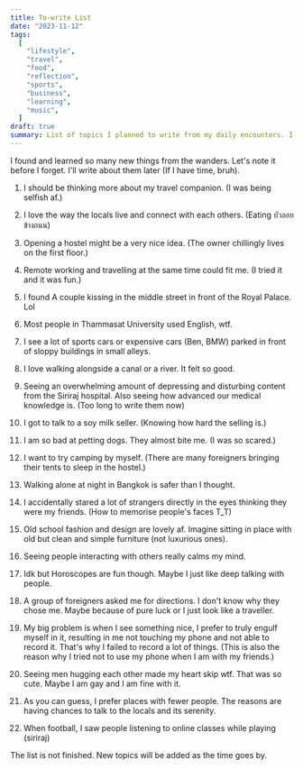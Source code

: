 ```yaml
---
title: To-write List
date: "2023-11-12"
tags:
  [
    "lifestyle",
    "travel",
    "food",
    "reflection",
    "sports",
    "business",
    "learning",
    "music",
  ]
draft: true
summary: List of topics I planned to write from my daily encounters. I hope I have enough time to do so.
---
```


I found and learned so many new things from the wanders.
Let's note it before I forget. I'll write about them later (If I have time, bruh).

1. I should be thinking more about my travel companion. (I was being selfish af.)

2. I love the way the locals live and connect with each others. (Eating บัวลอย ข้างถนน)

3. Opening a hostel might be a very nice idea. (The owner chillingly lives on the first floor.)

4. Remote working and travelling at the same time could fit me. (I tried it and it was fun.)

5. I found A couple kissing in the middle street in front of the Royal Palace. Lol

6. Most people in Thammasat University used English, wtf.

7. I see a lot of sports cars or expensive cars (Ben, BMW) parked in front of sloppy buildings in small alleys.

8. I love walking alongside a canal or a river. It felt so good.

9. Seeing an overwhelming amount of depressing and disturbing content from the Siriraj hospital. Also seeing how advanced our medical knowledge is. (Too long to write them now)

10. I got to talk to a soy milk seller. (Knowing how hard the selling is.)

11. I am so bad at petting dogs. They almost bite me. (I was so scared.)

12. I want to try camping by myself. (There are many foreigners bringing their tents to sleep in the hostel.)

13. Walking alone at night in Bangkok is safer than I thought.

14. I accidentally stared a lot of strangers directly in the eyes thinking they were my friends. (How to memorise people's faces T_T)

15. Old school fashion and design are lovely af. Imagine sitting in place with old but clean and simple furniture (not luxurious ones).

16. Seeing people interacting with others really calms my mind.

17. Idk but Horoscopes are fun though. Maybe I just like deep talking with people.

18. A group of foreigners asked me for directions. I don't know why they chose me. Maybe because of pure luck or I just look like a traveller.

19. My big problem is when I see something nice, I prefer to truly engulf myself in it, resulting in me not touching my phone and not able to record it. That's why I failed to record a lot of things. (This is also the reason why I tried not to use my phone when I am with my friends.)

20. Seeing men hugging each other made my heart skip wtf. That was so cute. Maybe I am gay and I am fine with it.

21. As you can guess, I prefer places with fewer people. The reasons are having chances to talk to the locals and its serenity.

22. When football, I saw people listening to online classes while playing (siriraj)

The list is not finished. New topics will be added as the time goes by.
